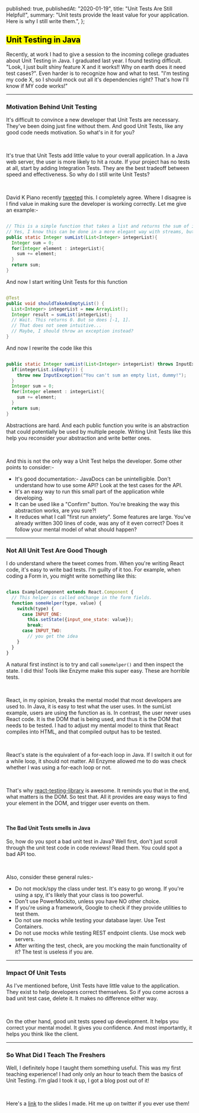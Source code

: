 
  published: true,
  publishedAt: "2020-01-19",
  title: "Unit Tests Are Still Helpful!",
  summary:
    "Unit tests provide the least value for your application. Here is why I still write them.",
};

<Head title={meta.title} description={meta.description} />

## <Mark> Unit Testing in Java </Mark>

Recently, at work I had to give a session to the incoming college graduates about Unit Testing in Java.
I graduated last year. I found testing difficult. "Look, I just built
shiny feature X and it works!! Why on earth does it need test cases?". Even harder is to recognize how
and what to test. "I'm testing my code X, so I should mock out all it's dependencies right? That's how
I'll know if MY code works!"

---

### Motivation Behind Unit Testing

It's difficult to convince a new developer that Unit Tests are necessary. They've been doing just fine
without them. And good Unit Tests, like any good code needs motivation. So what's in it for you?

<br />

It's true that Unit Tests add little value to your overall application. In a Java web server, the user is
more likely to hit a route. If your project has no tests at all, start by adding Integration Tests. They
are the best tradeoff between speed and effectiveness. So why do I still write Unit Tests?

<br />

David K Piano recently [tweeted](https://twitter.com/DavidKPiano/status/1218552334680317953) this. I completely
agree. Where I disagree is I find value in making sure the developer is working correctly. Let me give an example:-

```java

// This is a simple function that takes a list and returns the sum of its elements
// Yes, I know this can be done in a more elegant way with streams, but bear with me
public static Integer sumList(List<Integer> integerList){
  Integer sum = 0;
  for(Integer element : integerList){
    sum += element;
  }
  return sum;
}

```

And now I start writing Unit Tests for this function

```java

@Test
public void shouldTakeAnEmptyList() {
  List<Integer> integerList = new ArrayList();
  Integer result = sumList(integerList);
  // Wait. This returns 0. But so does [-1, 1].
  // That does not seem intuitive...
  // Maybe, I should throw an exception instead?
}

```

And now I rewrite the code like this

```java

public static Integer sumList(List<Integer> integerList) throws InputException{
  if(integerList.isEmpty()) {
    throw new InputException("You can't sum an empty list, dummy!");
  }
  Integer sum = 0;
  for(Integer element : integerList){
    sum += element;
  }
  return sum;
}

```

Abstractions are hard. And each public function you write is an abstraction that could
potentially be used by multiple people. Writing Unit Tests like this help you reconsider
your abstraction and write better ones.

<br />

And this is not the only way a Unit Test helps the developer. Some other points to consider:-

- It's good documentation:- JavaDocs can be unintelligible. Don't understand how to use some API?
  Look at the test cases for the API.
- It's an easy way to run this small part of the application while developing.
- It can be used like a "Confirm" button. You're breaking the way this abstraction works, are you sure?!
- It reduces what I call "first run anxiety". Some features are large. You've already written 300 lines of code,
  was any of it even correct? Does it follow your mental model of what should happen?

---

### Not All Unit Test Are Good Though

I do understand where the tweet comes from. When you're writing React code, it's easy to write bad tests. I'm
guilty of it too. For example, when coding a Form in, you might write something like this:

```javascript

class ExampleComponent extends React.Component {
  // This helper is called onChange in the form fields.
  function someHelper(type, value) {
    switch(type) {
      case INPUT_ONE:
        this.setState({input_one_state: value});
        break;
      case INPUT_TWO:
        // you get the idea
    }
  }
}

```

A natural first instinct is to try and call `someHelper()` and then inspect the state. I did this! Tools like Enzyme make this
super easy. These are horrible tests.

<br />

React, in my opinion, breaks the mental model that most developers are used to. In Java, it is easy to test what the user
uses. In the sumList example, users are using the function as is. In contrast, the user never uses React code. It is the
DOM that is being used, and thus it is the DOM that needs to be tested. I had to adjust my mental model to think that React
compiles into HTML, and that compiled output has to be tested.

<br />

React's state is the equivalent of a for-each loop in Java. If I switch it out for a while loop, it should not matter. All
Enzyme allowed me to do was check whether I was using a for-each loop or not.

<br />

That's why [react-testing-library](https://testing-library.com/docs/react-testing-library/intro) is awesome. It reminds
you that in the end, what matters is the DOM. So test that. All it provides are easy ways to find your element in the DOM,
and trigger user events on them.

<br />

#### The Bad Unit Tests smells in Java

So, how do you spot a bad unit test in Java? Well first, don't just scroll through the unit test code in
code reviews! Read them. You could spot a bad API too.

<br />

Also, consider these general rules:-

- Do not mock/spy the class under test. It's easy to go wrong. If you're using a spy, it's likely that your class is too powerful.
- Don't use PowerMockito, unless you have NO other choice.
- If you're using a framework, Google to check if they provide utilities to test them.
- Do not use mocks while testing your database layer. Use Test Containers.
- Do not use mocks while testing REST endpoint clients. Use mock web servers.
- After writing the test, check, are you mocking the main functionality of it? The test is useless if you are.

---

### Impact Of Unit Tests

As I've mentioned before, Unit Tests have little value to the application. They exist to help developers
correct themselves. So if you come across a bad unit test case, delete it. It makes no difference either way.

<br />

On the other hand, good unit tests speed up development. It helps you correct your mental model. It gives you confidence.
And most importantly, it helps you think like the client.

---

### So What Did I Teach The Freshers

Well, I definitely hope I taught them something useful. This was my first teaching experience!
I had only only an hour to teach them the basics of Unit Testing. I'm glad I took it up, I
got a blog post out of it!

<br />

Here's a [link](https://drive.google.com/file/d/1LiAK-0mly6CA0IV1-fMxBKXUUE_ro3jB/view?usp=sharing)
to the slides I made. Hit me up on twitter if you ever use them!
